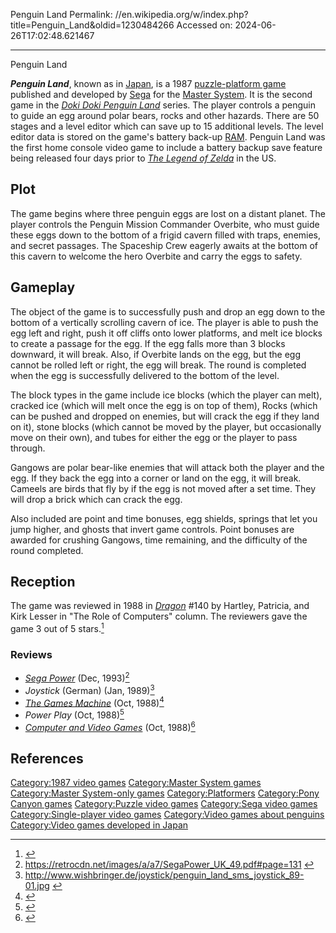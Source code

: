 Penguin Land
Permalink: //en.wikipedia.org/w/index.php?title=Penguin_Land&oldid=1230484266
Accessed on: 2024-06-26T17:02:48.621467



------
Penguin Land
{{Short description|1987 video game}}
{{More citations needed|date=May 2021}}
{{Infobox video game
|title=Penguin Land
|image=Penguin land.png
|caption=
|developer=[[Sega]]
|publisher=[[Sega]]
|designer=
|released=1987
|genre=[[Puzzle-platform game|Puzzle-platform]]
|modes=[[Single-player video game|Single-player]]
|platforms=[[Master System]]
}}

'''''Penguin Land''''', known as {{nihongo|'''''Doki Doki Penguin Land Uchū Daibōken'''''|どきどきペンギンランド宇宙大冒険|lit. "Thump Thump Penguin Land: Great Outer Space Adventure"}} in [[Japan]], is a 1987 [[puzzle-platform game]] published and developed by [[Sega]] for the [[Master System]]. It is the second game in the ''[[Doki Doki Penguin Land (series)|Doki Doki Penguin Land]]'' series. The player controls a penguin to guide an egg around polar bears, rocks and other hazards.  There are 50 stages and a level editor which can save up to 15 additional levels. The level editor data is stored on the game's battery back-up [[random-access memory|RAM]]. Penguin Land was the first home console video game to include a battery backup save feature being released four days prior to ''[[The Legend of Zelda (video game)|The Legend of Zelda]]'' in the US.

==Plot==
The game begins where three penguin eggs are lost on a distant planet. The player controls the Penguin Mission Commander Overbite, who must guide these eggs down to the bottom of a frigid cavern filled with traps, enemies, and secret passages. The Spaceship Crew eagerly awaits at the bottom of this cavern to welcome the hero Overbite and carry the eggs to safety.

==Gameplay==
The object of the game is to successfully push and drop an egg down to the bottom of a vertically scrolling cavern of ice. The player is able to push the egg left and right, push it off cliffs onto lower platforms, and melt ice blocks to create a passage for the egg. If the egg falls more than 3 blocks downward, it will break. Also, if Overbite lands on the egg, but the egg cannot be rolled left or right, the egg will break. The round is completed when the egg is successfully delivered to the bottom of the level.

The block types in the game include ice blocks (which the player can melt), cracked ice (which will melt once the egg is on top of them), Rocks (which can be pushed and dropped on enemies, but will crack the egg if they land on it), stone blocks (which cannot be moved by the player, but occasionally move on their own), and tubes for either the egg or the player to pass through.

Gangows are polar bear-like enemies that will attack both the player and the egg. If they back the egg into a corner or land on the egg, it will break. Cameels are birds that fly by if the egg is not moved after a set time. They will drop a brick which can crack the egg.

Also included are point and time bonuses, egg shields, springs that let you jump higher, and ghosts that invert game controls. Point bonuses are awarded for crushing Gangows, time remaining, and the difficulty of the round completed.

==Reception==
The game was reviewed in 1988 in ''[[Dragon (magazine)|Dragon]]'' #140 by Hartley, Patricia, and Kirk Lesser in "The Role of Computers" column. The reviewers gave the game 3 out of 5 stars.<ref name="Dragon140">{{cite journal|title=The Role of Computers|last1=Lesser|last2=Lesser|last3=Lesser|first1=Hartley|first2=Patricia|first3=Kirk|journal=Dragon|issue=140|date=December 1988|pages=74–79}}</ref>

===Reviews===
*''[[Sega Power]]'' (Dec, 1993)<ref>https://retrocdn.net/images/a/a7/SegaPower_UK_49.pdf#page=131 {{Bare URL PDF|date=August 2022}}</ref>
*''Joystick'' (German) (Jan, 1989)<ref>http://www.wishbringer.de/joystick/penguin_land_sms_joystick_89-01.jpg {{Bare URL image|date=March 2022}}</ref>
*''[[The Games Machine]]'' (Oct, 1988)<ref>{{cite web | url=https://archive.org/details/thegamesmachine-magazine-11/page/n57/mode/2up | title=The Games Machine Magazine Issue 11 }}</ref>
*''Power Play'' (Oct, 1988)<ref>{{cite web | url=http://www.kultpower.de/archiv/heft_powerplay_1988-11_seite52 | title=Kultpower Archiv: Komplettscan Powerplay 11/1988 }}</ref>
*''[[Computer and Video Games]]'' (Oct, 1988)<ref>{{cite web | url=https://archive.org/details/cvg-magazine-084/page/n118/mode/2up | title=CVG Magazine Issue 084 | date=October 1988 }}</ref>

==References==
{{reflist}}

[[Category:1987 video games]]
[[Category:Master System games]]
[[Category:Master System-only games]]
[[Category:Platformers]]
[[Category:Pony Canyon games]]
[[Category:Puzzle video games]]
[[Category:Sega video games]]
[[Category:Single-player video games]]
[[Category:Video games about penguins]]
[[Category:Video games developed in Japan]]